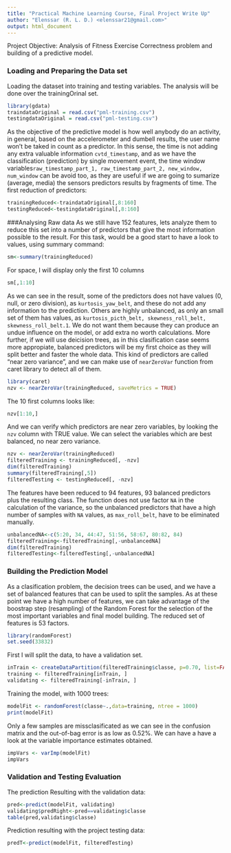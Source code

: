 ```yaml
---
title: "Practical Machine Learning Course, Final Project Write Up"
author: "Elenssar (R. L. D.) <elenssar21@gmail.com>"
output: html_document
---
```

Project Objective: Analysis of Fitness Exercise Correctness problem and building of a predictive model.

### Loading and Preparing the Data set
Loading the dataset into training and testing variables. The analysis will be done over the trainingOrinal set.
```r
library(gdata)
traindataOriginal = read.csv("pml-training.csv")
testingdataOriginal = read.csv("pml-testing.csv")
```
As the objective of the predictive model is how well anybody do an activity, in general, based on the accelerometer and dumbell results, the user name won't be taked in count as a predictor.
In this sense, the time is not adding any extra valuable information `cvtd_timestamp`, and as we have the classification (prediction) by single movement event, the time window variables`raw_timestamp_part_1, raw_timestamp_part_2, new_window, num_window` can be avoid too, as they are useful if we are going to sumarize (average, media) the sensors predictors results by fragments of time.
The first reduction of predictors:
```r
trainingReduced<-traindataOriginal[,8:160]
testingReduced<-testingdataOriginal[,8:160]
```
###Analysing Raw data
As we still have 152 features, lets analyze them to reduce this set into a number of predictors that give the most information possible to the result.
For this task, would be a good start to have a look to values, using summary command: 
```r
sm<-summary(trainingReduced)
``` 
For space, I will display only the first 10 columns
```r
sm[,1:10]
```
As we can see in the result, some of the predictors does not have values  (0, null, or zero division), as `kurtosis_yaw_belt`, and these do not add any information to the prediction. Others are highly unbalanced, as only an small set of them has values, as `kurtosis_picth_belt, skewness_roll_belt, skewness_roll_belt.1`. We do not want them because they can produce an undue influence on the model, or add extra no worth calculations. More further, if we will use deicision trees, as in this clasification case seems more appropiate, balanced predictors will be my first choice as they will split better and faster the whole data. This kind of predictors are called "near zero variance", and we can make use of `nearZeroVar` function from caret library to detect all of them. 
```r
library(caret)
nzv <- nearZeroVar(trainingReduced, saveMetrics = TRUE)
```
The 10 first columns looks like:
```r
nzv[1:10,]
```
And we can verify which predictors are near zero variables, by looking the `nzv` column with TRUE value. We can select the variables which are best balanced, no near zero variance.
```r
nzv <- nearZeroVar(trainingReduced)
filteredTraining <- trainingReduced[, -nzv]
dim(filteredTraining)
summary(filteredTraining[,5])
filteredTesting <- testingReduced[, -nzv]
```
The features have been reduced to 94 features, 93 balanced predictors plus the resulting class.
The function does not use factor `NA` in the calculation of the variance, so the unbalanced predictors that have a high number of samples with `NA` values, as `max_roll_belt`, have to be eliminated manually.
 
```r
unbalancedNA<-c(5:20, 34, 44:47, 51:56, 58:67, 80:82, 84)
filteredTraining<-filteredTraining[,-unbalancedNA]
dim(filteredTraining)
filteredTesting<-filteredTesting[,-unbalancedNA]
``` 
### Building the Prediction Model
As a clasification problem, the decision trees can be used, and we have a set of balanced features that can be used to split the samples. As at these point we have a high number of features, we can take advantage of the boostrap step (resampling) of the Random Forest for the selection of the most important variables and final model building. The reduced set of features is 53 factors.

```r
library(randomForest)
set.seed(33832)
```
First I will split the data, to have a validation set.
```r
inTrain <- createDataPartition(filteredTraining$classe, p=0.70, list=FALSE)
training <- filteredTraining[inTrain, ]
validating <- filteredTraining[-inTrain, ]
```
Training the model, with 1000 trees:
```r
modelFit <- randomForest(classe~.,data=training, ntree = 1000)
print(modelFit)
```
Only a few samples are missclasificated as we can see in the confusion matrix and the out-of-bag error is as low as 0.52%. We can have a have a look at the variable importance estimates obtained.

```r
impVars <- varImp(modelFit)
impVars
```
### Validation and Testing Evaluation

The prediction Resulting with the validation data:

```r
pred<-predict(modelFit, validating)
validating$predRight<-pred==validating$classe
table(pred,validating$classe)
```


Prediction resulting with the project testing data:

```r
predT<-predict(modelFit, filteredTesting)
```